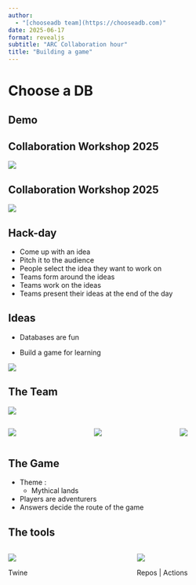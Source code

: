 ```yaml
---
author:
  - "[chooseadb team](https://chooseadb.com)"
date: 2025-06-17
format: revealjs
subtitle: "ARC Collaboration hour"
title: "Building a game"
---
```



# Choose a DB

## Demo

## Collaboration Workshop 2025
[![](figures/ssi_logo.png)](https://www.software.ac.uk/)

## Collaboration Workshop 2025
[![](figures/cw25.jpg)](https://www.software.ac.uk/workshop/collaborations-workshop-2025-cw25){fig-align="center"}

## Hack-day
- Come up with an idea
- Pitch it to the audience
- People select the idea they want to work on
- Teams form around the ideas
- Teams work on the ideas
- Teams present their ideas at the end of the day

## Ideas

::: {layout-ncol=2}

::: {#first-column}

- Databases are fun

:::

- Build a game for learning

:::

::: {.fragment .fade-left}
![](figures/git-merge.png){fig-align="center"}
:::

## The Team
![](figures/team.png){fig-align="center"}

:::: {.columns}

::: {.column width="30%"}

![](figures/OLS-logo.png){fig-size="50%"}

:::

::: {.column width="30%"}

![](figures/ARC_Logo.jpg){fig-size="50%"}

:::

::: {.column width="30%"}

![](figures/KCL-logo.png){fig-size="50%"}

:::

::::

## The Game

- Theme :
  - Mythical lands
- Players are adventurers
- Answers decide the route of the game


## The tools

:::: {.columns}

::: {.column width="40%"}

[![](figures/Twine-logo.svg)](https://twinery.org/)


Twine

:::

::: {.column width="40%"}


[![](figures/github-logo.png)](https://github.com/)

Repos | Actions

:::

::::
